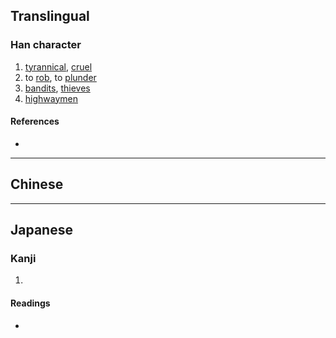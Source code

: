 {{character info/new}}
==Translingual==

===Han character===
{{Han char|rn=40|rad=宀|as=07|sn=10|four=|canj=JMUV|ids=⿱宀⿺元女}}

# [[tyrannical]], [[cruel]]
# to [[rob]], to [[plunder]]
# [[bandit]]s, [[thieves]]
# [[highwaymen]]

====References====
* {{Han ref|kx=0287.101|dkj=07191|hdz=20930.040|uh=5BBC|ud=23484}}

----

==Chinese==
{{zh-see|寇|v}}

----

==Japanese==

===Kanji===
{{ja-kanji|grade=|rs=宀07}}

# {{defn|lang=ja|sort=宀07}}

====Readings====
* {{ja-readings|on=[[こう]] (kō)|kun=[[あだ]] (ada)}}